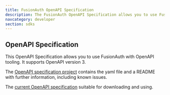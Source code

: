 ```yaml
---
title: FusionAuth OpenAPI Specification
description: The FusionAuth OpenAPI Specification allows you to use FusionAuth with OpenAPI tooling.
navcategory: developer
section: sdks
---
```

## OpenAPI Specification

This OpenAPI Specification allows you to use FusionAuth with OpenAPI tooling. It supports OpenAPI version 3.

The [OpenAPI specification project](https://github.com/FusionAuth/fusionauth-openapi) contains the yaml file and a README with further information, including known issues.

The [current OpenAPI specification](https://raw.githubusercontent.com/FusionAuth/fusionauth-openapi/main/openapi.yaml) suitable for downloading and using.
